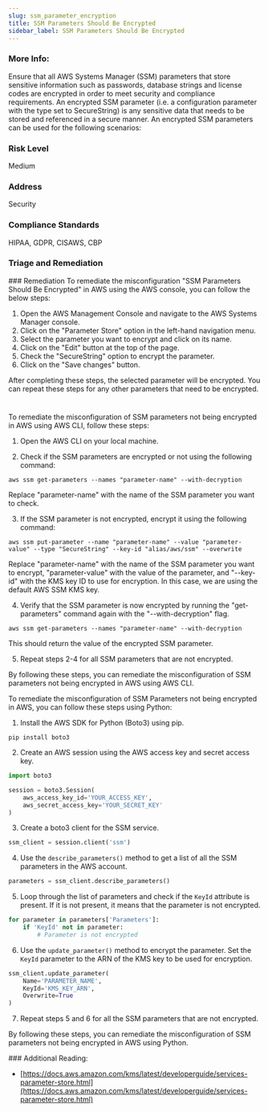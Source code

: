 ```yaml
---
slug: ssm_parameter_encryption
title: SSM Parameters Should Be Encrypted
sidebar_label: SSM Parameters Should Be Encrypted
---
```


### More Info:

Ensure that all AWS Systems Manager (SSM) parameters that store sensitive information such as passwords, database strings and license codes are encrypted in order to meet security and compliance requirements. An encrypted SSM parameter (i.e. a configuration parameter with the type set to SecureString) is any sensitive data that needs to be stored and referenced in a secure manner. An encrypted SSM parameters can be used for the following scenarios:

### Risk Level

Medium

### Address

Security

### Compliance Standards

HIPAA, GDPR, CISAWS, CBP


### Triage and Remediation
<Tabs>
<Tab title='Remediation'>
### Remediation

<AccordionGroup>
<Accordion title='Using Console' defaultOpen='true'>
To remediate the misconfiguration "SSM Parameters Should Be Encrypted" in AWS using the AWS console, you can follow the below steps:

1. Open the AWS Management Console and navigate to the AWS Systems Manager console.
2. Click on the "Parameter Store" option in the left-hand navigation menu.
3. Select the parameter you want to encrypt and click on its name.
4. Click on the "Edit" button at the top of the page.
5. Check the "SecureString" option to encrypt the parameter.
6. Click on the "Save changes" button.

After completing these steps, the selected parameter will be encrypted. You can repeat these steps for any other parameters that need to be encrypted.

#
</Accordion>

<Accordion title='Using CLI'>
To remediate the misconfiguration of SSM parameters not being encrypted in AWS using AWS CLI, follow these steps:

1. Open the AWS CLI on your local machine.

2. Check if the SSM parameters are encrypted or not using the following command:

```
aws ssm get-parameters --names "parameter-name" --with-decryption
```

Replace "parameter-name" with the name of the SSM parameter you want to check.

3. If the SSM parameter is not encrypted, encrypt it using the following command:

```
aws ssm put-parameter --name "parameter-name" --value "parameter-value" --type "SecureString" --key-id "alias/aws/ssm" --overwrite
```

Replace "parameter-name" with the name of the SSM parameter you want to encrypt, "parameter-value" with the value of the parameter, and "--key-id" with the KMS key ID to use for encryption. In this case, we are using the default AWS SSM KMS key.

4. Verify that the SSM parameter is now encrypted by running the "get-parameters" command again with the "--with-decryption" flag.

```
aws ssm get-parameters --names "parameter-name" --with-decryption
```

This should return the value of the encrypted SSM parameter.

5. Repeat steps 2-4 for all SSM parameters that are not encrypted.

By following these steps, you can remediate the misconfiguration of SSM parameters not being encrypted in AWS using AWS CLI.
</Accordion>

<Accordion title='Using Python'>
To remediate the misconfiguration of SSM Parameters not being encrypted in AWS, you can follow these steps using Python:

1. Install the AWS SDK for Python (Boto3) using pip.

```
pip install boto3
```

2. Create an AWS session using the AWS access key and secret access key.

```python
import boto3

session = boto3.Session(
    aws_access_key_id='YOUR_ACCESS_KEY',
    aws_secret_access_key='YOUR_SECRET_KEY'
)
```

3. Create a boto3 client for the SSM service.

```python
ssm_client = session.client('ssm')
```

4. Use the `describe_parameters()` method to get a list of all the SSM parameters in the AWS account.

```python
parameters = ssm_client.describe_parameters()
```

5. Loop through the list of parameters and check if the `KeyId` attribute is present. If it is not present, it means that the parameter is not encrypted.

```python
for parameter in parameters['Parameters']:
    if 'KeyId' not in parameter:
        # Parameter is not encrypted
```

6. Use the `update_parameter()` method to encrypt the parameter. Set the `KeyId` parameter to the ARN of the KMS key to be used for encryption.

```python
ssm_client.update_parameter(
    Name='PARAMETER_NAME',
    KeyId='KMS_KEY_ARN',
    Overwrite=True
)
```

7. Repeat steps 5 and 6 for all the SSM parameters that are not encrypted.

By following these steps, you can remediate the misconfiguration of SSM parameters not being encrypted in AWS using Python.
</Accordion>

</AccordionGroup>
</Tab>
</Tabs>
### Additional Reading:

- [https://docs.aws.amazon.com/kms/latest/developerguide/services-parameter-store.html](https://docs.aws.amazon.com/kms/latest/developerguide/services-parameter-store.html) 

